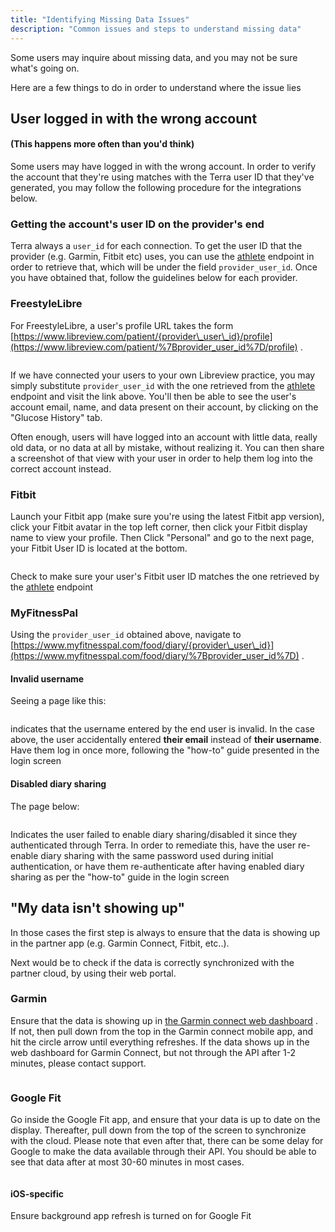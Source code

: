 ```yaml
---
title: "Identifying Missing Data Issues"
description: "Common issues and steps to understand missing data"
---
```

Some users may inquire about missing data, and you may not be sure what's going on.

Here are a few things to do in order to understand where the issue lies

## User logged in with the wrong account

#### (This happens more often than you'd think)

Some users may have logged in with the wrong account. In order to verify the account that they're using matches with the Terra user ID that they've generated, you may follow the following procedure for the integrations below.

### Getting the account's user ID on the provider's end

Terra always a `user_id` for each connection. To get the user ID that the provider (e.g. Garmin, Fitbit etc) uses, you can use the [athlete](/reference/get-athlete-data)
 endpoint in order to retrieve that, which will be under the field `provider_user_id`. Once you have obtained that, follow the guidelines below for each provider.

### FreestyleLibre

For FreestyleLibre, a user's profile URL takes the form [https://www.libreview.com/patient/{provider\_user\_id}/profile](https://www.libreview.com/patient/%7Bprovider_user_id%7D/profile)
.

<img className="block" src="images/files_readme_io/_754f37c_image.png" alt="" />

If we have connected your users to your own Libreview practice, you may simply substitute `provider_user_id` with the one retrieved from the [athlete](/reference/get-athlete-data)
 endpoint and visit the link above. You'll then be able to see the user's account email, name, and data present on their account, by clicking on the "Glucose History" tab.

Often enough, users will have logged into an account with little data, really old data, or no data at all by mistake, without realizing it. You can then share a screenshot of that view with your user in order to help them log into the correct account instead.

### Fitbit

Launch your Fitbit app (make sure you're using the latest Fitbit app version), click your Fitbit avatar in the top left corner, then click your Fitbit display name to view your profile. Then Click "Personal" and go to the next page, your Fitbit User ID is located at the bottom.

<img className="block" src="images/files_readme_io/_369b62f_image.png" alt="" />

Check to make sure your user's Fitbit user ID matches the one retrieved by the [athlete](/reference/get-athlete-data)
 endpoint

### MyFitnessPal

Using the `provider_user_id` obtained above, navigate to [https://www.myfitnesspal.com/food/diary/{provider\_user\_id}](https://www.myfitnesspal.com/food/diary/%7Bprovider_user_id%7D)
 .

#### Invalid username

Seeing a page like this:

<img className="block" src="images/files_readme_io/_b2e0cc6_image.png" alt="" />

indicates that the username entered by the end user is invalid. In the case above, the user accidentally entered **their email** instead of **their username**. Have them log in once more, following the "how-to" guide presented in the login screen

#### Disabled diary sharing

The page below:

<img className="block" src="images/files_readme_io/_9e78b18_image.png" alt="" />

Indicates the user failed to enable diary sharing/disabled it since they authenticated through Terra. In order to remediate this, have the user re-enable diary sharing with the same password used during initial authentication, or have them re-authenticate after having enabled diary sharing as per the "how-to" guide in the login screen

## "My data isn't showing up"

In those cases the first step is always to ensure that the data is showing up in the partner app (e.g. Garmin Connect, Fitbit, etc..).

Next would be to check if the data is correctly synchronized with the partner cloud, by using their web portal.

### Garmin

Ensure that the data is showing up in [the Garmin connect web dashboard](https://connect.garmin.com/modern/)
. If not, then pull down from the top in the Garmin connect mobile app, and hit the circle arrow until everything refreshes. If the data shows up in the web dashboard for Garmin Connect, but not through the API after 1-2 minutes, please contact support.

<img className="block" src="images/files_readme_io/_3efde45_ezgif.com_optimize.gif" alt="" />

### Google Fit

Go inside the Google Fit app, and ensure that your data is up to date on the display. Thereafter, pull down from the top of the screen to synchronize with the cloud. Please note that even after that, there can be some delay for Google to make the data available through their API. You should be able to see that data after at most 30-60 minutes in most cases.

<img className="block" src="images/files_readme_io/_28c7b76_RPReplay_Final1719407216_ezgif.com_optimize.gif" alt="" />

#### iOS-specific

Ensure background app refresh is turned on for Google Fit

<img className="block" src="images/files_readme_io/_27bfad6_RPReplay_Final1719410146_ezgif.com_optimize.gif" alt="" />

